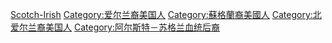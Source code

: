 [[Category:歐洲裔美國人|Scotch-Irish]]
[[Category:爱尔兰裔美国人|Category:爱尔兰裔美国人]]
[[Category:蘇格蘭裔美國人|Category:蘇格蘭裔美國人]]
[[Category:北爱尔兰裔美国人|Category:北爱尔兰裔美国人]]
[[Category:阿尔斯特－苏格兰血统后裔|Category:阿尔斯特－苏格兰血统后裔]]